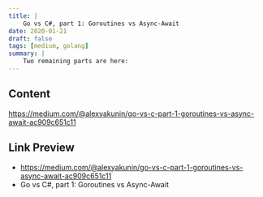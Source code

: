 ```yaml
---
title: |
    Go vs C#, part 1: Goroutines vs Async-Await
date: 2020-01-21
draft: false
tags: [medium, golang]
summary: |
    Two remaining parts are here:
---
```


## Content

https://medium.com/@alexyakunin/go-vs-c-part-1-goroutines-vs-async-await-ac909c651c11

## Link Preview

- https://medium.com/@alexyakunin/go-vs-c-part-1-goroutines-vs-async-await-ac909c651c11
- Go vs C#, part 1: Goroutines vs Async-Await

